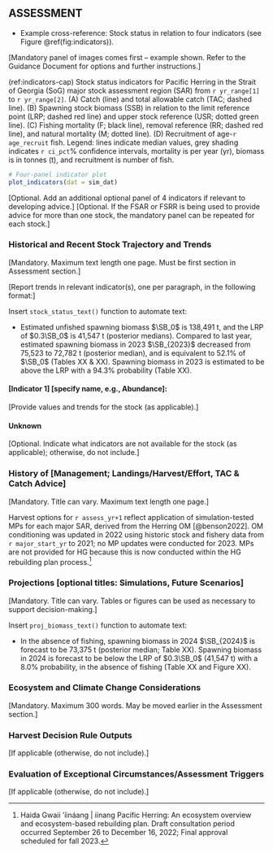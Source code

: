 ## ASSESSMENT {-}

- Example cross-reference:
Stock status in relation to four indicators (see Figure \@ref(fig:indicators)).

[Mandatory panel of images comes first – example shown.
Refer to the Guidance Document for options and further instructions.]

(ref:indicators-cap) Stock status indicators for Pacific Herring in the Strait of Georgia (SoG) major stock assessment region (SAR) from `r yr_range[1]` to `r yr_range[2]`. (A) Catch (line) and total allowable catch (TAC; dashed line). (B) Spawning stock biomass (SSB) in relation to the limit reference point (LRP; dashed red line) and upper stock reference (USR; dotted green line). (C) Fishing mortality (F; black line), removal reference (RR; dashed red line), and natural mortality (M; dotted line). (D) Recruitment of age-`r age_recruit` fish. Legend: lines indicate median values, grey shading indicates `r ci_pct`% confidence intervals, mortality is per year (yr), biomass is in tonnes (t), and recruitment is number of fish.

```r
# Four-panel indicator plot
plot_indicators(dat = sim_dat)
```

[Optional. Add an additional optional panel of 4 indicators
if relevant to developing advice.] 
[Optional. If the FSAR or FSRR is being used
to provide advice for more than one stock,
the mandatory panel can be repeated for each stock.]

### Historical and Recent Stock Trajectory and Trends {-}

[Mandatory.
Maximum text length one page.
Must be first section in Assessment section.]

[Report trends in relevant indicator(s), one per paragraph,
in the following format:]

Insert `stock_status_text()` function to automate text:

- Estimated unfished spawning biomass $\SB_0$ is 138,491 t, and
the LRP of $0.3\SB_0$ is 41,547 t (posterior medians).
Compared to last year, estimated spawning biomass in 2023 $\SB_{2023}$
decreased from 75,523 to 72,782 t (posterior median), and
is equivalent to 52.1% of $\SB_0$ (Tables XX & XX).
Spawning biomass in 2023 is estimated to be
above the LRP with a 94.3% probability (Table XX).

#### [Indicator 1] [specify name, e.g., Abundance]: {-}

[Provide values and trends for the stock (as applicable).]

#### Unknown {-}

[Optional.
Indicate what indicators are not available for the stock (as applicable);
otherwise, do not include.]

### History of [Management; Landings/Harvest/Effort, TAC \& Catch Advice] {-}

[Mandatory.
Title can vary.
Maximum text length one page.] 

Harvest options for `r assess_yr+1` reflect application of
simulation-tested MPs for each major SAR,
derived from the Herring OM [@benson2022]. 
OM conditioning was updated in 2022 using
historic stock and fishery data from `r major_start_yr` to 2021;
no MP updates were conducted for 2023.
MPs are not provided for HG because this is now conducted within the 
HG rebuilding plan process.^[Haida Gwaii 'íináang | iinang Pacific Herring:
An ecosystem overview and ecosystem-based rebuilding plan.
Draft consultation period occurred September 26 to December 16, 2022; 
Final approval scheduled for fall 2023.]
<!-- TODO: Need to update rebuilding plan reference -->

<!-- #### History of Hatchery and Supplementation {-} -->

<!-- [If applicable (otherwise, do not include).] -->

<!-- #### History of Freshwater Habitat Impacts {-} -->

<!-- [If applicable (otherwise, do not include).] -->

### Projections [optional titles: Simulations, Future Scenarios] {-}

[Mandatory.
Title can vary.
Tables or figures can be used as necessary to support decision-making.]

Insert `proj_biomass_text()` function to automate text:

- In the absence of fishing,
spawning biomass in 2024 $\SB_{2024}$ is forecast
to be 73,375 t (posterior median; Table XX).
Spawning biomass in 2024 is forecast to be
below the LRP of $0.3\SB_0$ (41,547 t) with a 8.0% probability,
in the absence of fishing (Table XX and Figure XX).

### Ecosystem and Climate Change Considerations {-}

[Mandatory.
Maximum 300 words.
May be moved earlier in the Assessment section.]

### Harvest Decision Rule Outputs {-}

[If applicable (otherwise, do not include).] 

### Evaluation of Exceptional Circumstances/Assessment Triggers {-}

[If applicable (otherwise, do not include).] 
